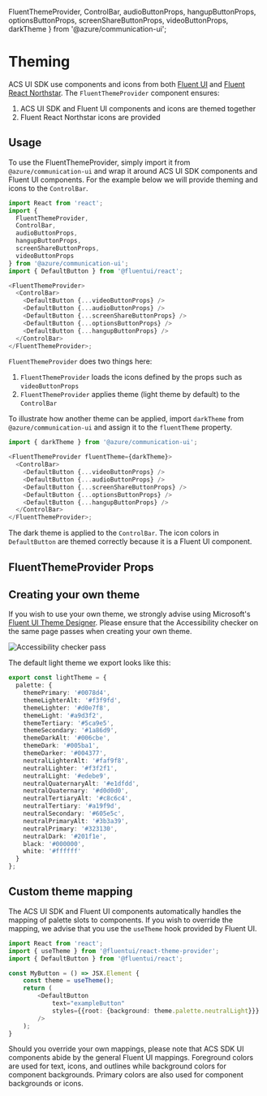
  FluentThemeProvider,
  ControlBar,
  audioButtonProps,
  hangupButtonProps,
  optionsButtonProps,
  screenShareButtonProps,
  videoButtonProps,
  darkTheme
} from '@azure/communication-ui';

<Meta title="Theming" />

# Theming

ACS UI SDK use components and icons from both [Fluent UI](https://developer.microsoft.com/en-us/fluentui#/controls/web)
and [Fluent React Northstar](https://fluentsite.z22.web.core.windows.net). The `FluentThemeProvider`
component ensures:

1. ACS UI SDK and Fluent UI components and icons are themed together
2. Fluent React Northstar icons are provided

## Usage

To use the FluentThemeProvider, simply import it from `@azure/communication-ui` and wrap it around
ACS UI SDK components and Fluent UI components. For the example below we will provide theming and icons to
the `ControlBar`.

```typescript
import React from 'react';
import {
  FluentThemeProvider,
  ControlBar,
  audioButtonProps,
  hangupButtonProps,
  screenShareButtonProps,
  videoButtonProps
} from '@azure/communication-ui';
import { DefaultButton } from '@fluentui/react';

<FluentThemeProvider>
  <ControlBar>
    <DefaultButton {...videoButtonProps} />
    <DefaultButton {...audioButtonProps} />
    <DefaultButton {...screenShareButtonProps} />
    <DefaultButton {...optionsButtonProps} />
    <DefaultButton {...hangupButtonProps} />
  </ControlBar>
</FluentThemeProvider>;
```

<Canvas withSource="none">
  <FluentThemeProvider>
    <ControlBar>
      <DefaultButton {...videoButtonProps} />
      <DefaultButton {...audioButtonProps} />
      <DefaultButton {...screenShareButtonProps} />
      <DefaultButton {...optionsButtonProps} />
      <DefaultButton {...hangupButtonProps} />
    </ControlBar>
  </FluentThemeProvider>
</Canvas>

`FluentThemeProvider` does two things here:

1. `FluentThemeProvider` loads the icons defined by the props such as `videoButtonProps`
2. `FluentThemeProvider` applies theme (light theme by default) to the `ControlBar`

To illustrate how another theme can be applied, import `darkTheme` from `@azure/communication-ui`
and assign it to the `fluentTheme` property.

```typescript
import { darkTheme } from '@azure/communication-ui';

<FluentThemeProvider fluentTheme={darkTheme}>
  <ControlBar>
    <DefaultButton {...videoButtonProps} />
    <DefaultButton {...audioButtonProps} />
    <DefaultButton {...screenShareButtonProps} />
    <DefaultButton {...optionsButtonProps} />
    <DefaultButton {...hangupButtonProps} />
  </ControlBar>
</FluentThemeProvider>;
```

<Canvas withSource="none">
  <FluentThemeProvider fluentTheme={darkTheme}>
    <ControlBar>
      <DefaultButton {...videoButtonProps} />
      <DefaultButton {...audioButtonProps} />
      <DefaultButton {...screenShareButtonProps} />
      <DefaultButton {...optionsButtonProps} />
      <DefaultButton {...hangupButtonProps} />
    </ControlBar>
  </FluentThemeProvider>
</Canvas>

The dark theme is applied to the `ControlBar`. The icon colors in `DefaultButton` are themed
correctly because it is a Fluent UI component.

## FluentThemeProvider Props

<Props of={FluentThemeProvider} />

## Creating your own theme

If you wish to use your own theme, we strongly advise using Microsoft's [Fluent UI Theme Designer](https://aka.ms/themedesigner).
Please ensure that the Accessibility checker on the same page passes when creating your own theme.

<img src="./images/accessibility_checker_pass.png" alt="Accessibility checker pass" />

The default light theme we export looks like this:

```typescript
export const lightTheme = {
  palette: {
    themePrimary: '#0078d4',
    themeLighterAlt: '#f3f9fd',
    themeLighter: '#d0e7f8',
    themeLight: '#a9d3f2',
    themeTertiary: '#5ca9e5',
    themeSecondary: '#1a86d9',
    themeDarkAlt: '#006cbe',
    themeDark: '#005ba1',
    themeDarker: '#004377',
    neutralLighterAlt: '#faf9f8',
    neutralLighter: '#f3f2f1',
    neutralLight: '#edebe9',
    neutralQuaternaryAlt: '#e1dfdd',
    neutralQuaternary: '#d0d0d0',
    neutralTertiaryAlt: '#c8c6c4',
    neutralTertiary: '#a19f9d',
    neutralSecondary: '#605e5c',
    neutralPrimaryAlt: '#3b3a39',
    neutralPrimary: '#323130',
    neutralDark: '#201f1e',
    black: '#000000',
    white: '#ffffff'
  }
};
```

## Custom theme mapping

The ACS UI SDK and Fluent UI components automatically handles the mapping of palette slots to components.
If you wish to override the mapping, we advise that you use the `useTheme` hook provided by Fluent UI.

```typescript
import React from 'react';
import { useTheme } from '@fluentui/react-theme-provider';
import { DefaultButton } from '@fluentui/react';

const MyButton = () => JSX.Element {
    const theme = useTheme();
    return (
        <DefaultButton
            text="exampleButton"
            styles={{root: {background: theme.palette.neutralLight}}}
        />
    );
}

```

Should you override your own mappings, please note that ACS SDK UI components abide by the general Fluent UI
mappings. Foreground colors are used for text, icons, and outlines while background colors for component
backgrounds. Primary colors are also used for component backgrounds or icons.
